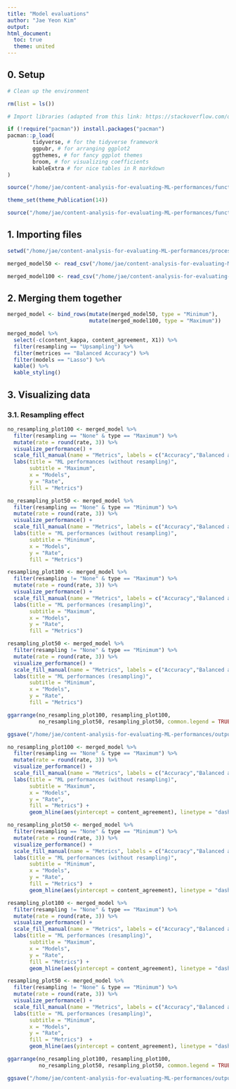```yaml
---
title: "Model evaluations"
author: "Jae Yeon Kim"
output:
html_document: 
  toc: true
  theme: united
---
```


## 0. Setup 

```r

# Clean up the environment

rm(list = ls())

# Import libraries (adapted from this link: https://stackoverflow.com/questions/4090169/elegant-way-to-check-for-missing-packages-and-install-them)

if (!require("pacman")) install.packages("pacman")
pacman::p_load(
        tidyverse, # for the tidyverse framework
        ggpubr, # for arranging ggplot2 
        ggthemes, # for fancy ggplot themes
        broom, # for visualizing coefficients
        kableExtra # for nice tables in R markdown
)

source("/home/jae/content-analysis-for-evaluating-ML-performances/functions/theme_publications.r")

theme_set(theme_Publication(14))

source("/home/jae/content-analysis-for-evaluating-ML-performances/functions/text_analysis.r")

```

## 1. Importing files 

```r

setwd("/home/jae/content-analysis-for-evaluating-ML-performances/processed_data/")

merged_model50 <- read_csv("/home/jae/content-analysis-for-evaluating-ML-performances/processed_data/merged_model50.csv")

merged_model100 <- read_csv("/home/jae/content-analysis-for-evaluating-ML-performances/processed_data/merged_model100.csv")

```

## 2. Merging them together 

```r

merged_model <- bind_rows(mutate(merged_model50, type = "Minimum"),
                          mutate(merged_model100, type = "Maximum"))

merged_model %>%
  select(-c(content_kappa, content_agreement, X1)) %>%
  filter(resampling == "Upsampling") %>%
  filter(metrices == "Balanced Accuracy") %>%
  filter(models == "Lasso") %>%
  kable() %>%
  kable_styling()

```

## 3. Visualizing data 

### 3.1. Resampling effect  

```r

no_resampling_plot100 <- merged_model %>%
  filter(resampling == "None" & type == "Maximum") %>%
  mutate(rate = round(rate, 3)) %>%
  visualize_performance() +
  scale_fill_manual(name = "Metrics", labels = c("Accuracy","Balanced accuracy"), values=c("red","blue")) +
  labs(title = "ML performances (without resampling)",
       subtitle = "Maximum",
       x = "Models", 
       y = "Rate",
       fill = "Metrics") 

no_resampling_plot50 <- merged_model %>%
  filter(resampling == "None" & type == "Minimum") %>%
  mutate(rate = round(rate, 3)) %>%
  visualize_performance() +
  scale_fill_manual(name = "Metrics", labels = c("Accuracy","Balanced accuracy"), values=c("red","blue")) +
  labs(title = "ML performances (without resampling)",
       subtitle = "Minimum",
       x = "Models", 
       y = "Rate",
       fill = "Metrics") 

resampling_plot100 <- merged_model %>%
  filter(resampling != "None" & type == "Maximum") %>%
  mutate(rate = round(rate, 3)) %>%
  visualize_performance() +
  scale_fill_manual(name = "Metrics", labels = c("Accuracy","Balanced accuracy"), values=c("red","blue")) +
  labs(title = "ML performances (resampling)",
       subtitle = "Maximum",
       x = "Models", 
       y = "Rate",
       fill = "Metrics") 

resampling_plot50 <- merged_model %>%
  filter(resampling != "None" & type == "Minimum") %>%
  mutate(rate = round(rate, 3)) %>%
  visualize_performance() +
  scale_fill_manual(name = "Metrics", labels = c("Accuracy","Balanced accuracy"), values=c("red","blue")) +
  labs(title = "ML performances (resampling)",
       subtitle = "Minimum",
       x = "Models", 
       y = "Rate",
       fill = "Metrics") 

ggarrange(no_resampling_plot100, resampling_plot100, 
          no_resampling_plot50, resampling_plot50, common.legend = TRUE)

ggsave("/home/jae/content-analysis-for-evaluating-ML-performances/outputs/ml_performances_comp.png", height = 17, width = 10)

```

```r

no_resampling_plot100 <- merged_model %>%
  filter(resampling == "None" & type == "Maximum") %>%
  mutate(rate = round(rate, 3)) %>%
  visualize_performance() +
  scale_fill_manual(name = "Metrics", labels = c("Accuracy","Balanced accuracy"), values=c("red","blue")) +
  labs(title = "ML performances (without resampling)",
       subtitle = "Maximum",
       x = "Models", 
       y = "Rate",
       fill = "Metrics") +
       geom_hline(aes(yintercept = content_agreement), linetype = "dashed") 

no_resampling_plot50 <- merged_model %>%
  filter(resampling == "None" & type == "Minimum") %>%
  mutate(rate = round(rate, 3)) %>%
  visualize_performance() +
  scale_fill_manual(name = "Metrics", labels = c("Accuracy","Balanced accuracy"), values=c("red","blue")) +
  labs(title = "ML performances (without resampling)",
       subtitle = "Minimum",
       x = "Models", 
       y = "Rate",
       fill = "Metrics")  +
       geom_hline(aes(yintercept = content_agreement), linetype = "dashed") 

resampling_plot100 <- merged_model %>%
  filter(resampling != "None" & type == "Maximum") %>%
  mutate(rate = round(rate, 3)) %>%
  visualize_performance() +
  scale_fill_manual(name = "Metrics", labels = c("Accuracy","Balanced accuracy"), values=c("red","blue")) +
  labs(title = "ML performances (resampling)",
       subtitle = "Maximum",
       x = "Models", 
       y = "Rate",
       fill = "Metrics") +
       geom_hline(aes(yintercept = content_agreement), linetype = "dashed") 

resampling_plot50 <- merged_model %>%
  filter(resampling != "None" & type == "Minimum") %>%
  mutate(rate = round(rate, 3)) %>%
  visualize_performance() +
  scale_fill_manual(name = "Metrics", labels = c("Accuracy","Balanced accuracy"), values=c("red","blue")) +
  labs(title = "ML performances (resampling)",
       subtitle = "Minimum",
       x = "Models", 
       y = "Rate",
       fill = "Metrics")  +
       geom_hline(aes(yintercept = content_agreement), linetype = "dashed") 

ggarrange(no_resampling_plot100, resampling_plot100, 
          no_resampling_plot50, resampling_plot50, common.legend = TRUE)

ggsave("/home/jae/content-analysis-for-evaluating-ML-performances/outputs/ml_content_comp.png", height = 17, width = 17)

```

